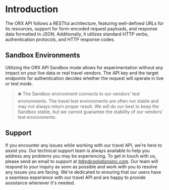 
# Introduction

The ORX API follows a RESTful architecture, featuring well-defined URLs for its resources, support for form-encoded request payloads, and response data formatted in JSON. Additionally, it utilizes standard HTTP verbs, authentication protocols, and HTTP response codes.

<LinkCard title="Get Started" path="/versions/v1" />

## Sandbox Environments

Utilizing the ORX API Sandbox mode allows for experimentation without any impact on your live data or real travel vendors. The API key and the target endpoints for authentication decides whether the request will operate in live or test mode.

> 🛎 The Sandbox environment connects to our vendors' test environments. The travel test environments are often not stable and may not always return proper result. We will do our best to keep the Sandbox stable, but we cannot guarantee the stability of our vendors' test environments.

## Support

If you encounter any issues while working with our travel API, we're here to assist you. Our technical support team is always available to help you address any problems you may be experiencing. To get in touch with us, please send an email to support at it@ndcsolutionsinc.com. Our team will respond to your inquiry as soon as possible and work with you to resolve any issues you are facing. We're dedicated to ensuring that our users have a seamless experience with our travel API and are happy to provide assistance whenever it's needed.

<LinkCard title="Get Started" path="/versions/v1" />
